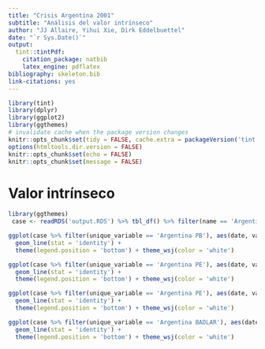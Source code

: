 ```yaml
---
title: "Crisis Argentina 2001"
subtitle: "Análisis del valor intrínseco"
author: "JJ Allaire, Yihui Xie, Dirk Eddelbuettel"
date: "`r Sys.Date()`"
output:
  tint::tintPdf: 
    citation_package: natbib
    latex_engine: pdflatex
bibliography: skeleton.bib
link-citations: yes
---
```


```r
library(tint)
library(dplyr)
library(ggplot2)
library(ggthemes)
# invalidate cache when the package version changes
knitr::opts_chunk$set(tidy = FALSE, cache.extra = packageVersion('tint'))
options(htmltools.dir.version = FALSE)
knitr::opts_chunk$set(echo = FALSE)
knitr::opts_chunk$set(message = FALSE)

```
# Valor intrínseco

```r
library(ggthemes)
 case <- readRDS('output.RDS') %>% tbl_df() %>% filter(name == 'Argentina')

ggplot(case %>% filter(unique_variable == 'Argentina PB'), aes(date, value)) +
  geom_line(stat = 'identity') +
  theme(legend.position = 'bottom') + theme_wsj(color = 'white')
```

```r

ggplot(case %>% filter(unique_variable == 'Argentina PE'), aes(date, value)) +
  geom_line(stat = 'identity') +
  theme(legend.position = 'bottom') + theme_wsj(color = 'white')
```

```r

ggplot(case %>% filter(unique_variable == 'Argentina PE'), aes(date, value)) +
  geom_line(stat = 'identity') +
  theme(legend.position = 'bottom') + theme_wsj(color = 'white')
```

```r

ggplot(case %>% filter(unique_variable == 'Argentina BADLAR'), aes(date, value)) +
  geom_line(stat = 'identity') +
  theme(legend.position = 'bottom') + theme_wsj(color = 'white')
```
